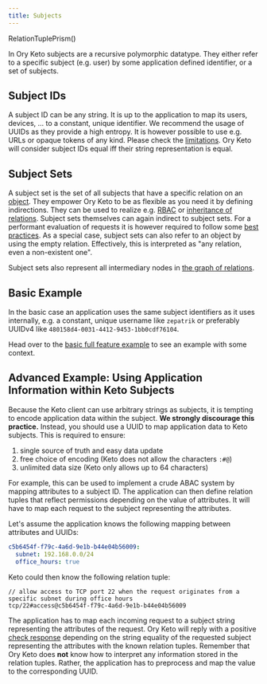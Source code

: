```yaml
---
title: Subjects
---
```


RelationTuplePrism()

In Ory Keto subjects are a recursive polymorphic datatype. They either refer to
a specific subject (e.g. user) by some application defined identifier, or a set
of subjects.

## Subject IDs

A subject ID can be any string. It is up to the application to map its users,
devices, ... to a constant, unique identifier. We recommend the usage of UUIDs
as they provide a high entropy. It is however possible to use e.g. URLs or
opaque tokens of any kind. Please check the
[limitations](#advanced-example-using-application-information-within-keto-subjects).
Ory Keto will consider subject IDs equal iff their string representation is
equal.

## Subject Sets

A subject set is the set of all subjects that have a specific relation on an
[object](./objects.mdx). They empower Ory Keto to be as flexible as you need it
by defining indirections. They can be used to realize e.g.
[RBAC](../guides/rbac.mdx) or
[inheritance of relations](../guides/access-control-inheritance.mdx). Subject
sets themselves can again indirect to subject sets. For a performant evaluation
of requests it is however required to follow some
[best practices](../performance.mdx). As a special case, subject sets can also
refer to an object by using the empty relation. Effectively, this is interpreted
as "any relation, even a non-existent one".

Subject sets also represent all intermediary nodes in
[the graph of relations](./graph-of-relations.mdx).

## Basic Example

In the basic case an application uses the same subject identifiers as it uses
internally, e.g. a constant, unique username like `zepatrik` or preferably
UUIDv4 like `480158d4-0031-4412-9453-1bb0cdf76104`.

Head over to the
[basic full feature example](../examples/olymp-file-sharing.mdx) to see an
example with some context.

## Advanced Example: Using Application Information within Keto Subjects

Because the Keto client can use arbitrary strings as subjects, it is tempting to
encode application data within the subject. **We strongly discourage this
practice.** Instead, you should use a UUID to map application data to Keto
subjects. This is required to ensure:

1. single source of truth and easy data update
2. free choice of encoding (Keto does not allow the characters `:#@`)
3. unlimited data size (Keto only allows up to 64 characters)

For example, this can be used to implement a crude ABAC system by mapping
attributes to a subject ID. The application can then define relation tuples that
reflect permissions depending on the value of attributes. It will have to map
each request to the subject representing the attributes.

Let's assume the application knows the following mapping between attributes and
UUIDs:

```yml
c5b6454f-f79c-4a6d-9e1b-b44e04b56009:
  subnet: 192.168.0.0/24
  office_hours: true
```

Keto could then know the following relation tuple:

```keto-relation-tuples
// allow access to TCP port 22 when the request originates from a specific subnet during office hours
tcp/22#access@c5b6454f-f79c-4a6d-9e1b-b44e04b56009
```

The application has to map each incoming request to a subject string
representing the attributes of the request. Ory Keto will reply with a positive
[check response](./api-overview.mdx#check-relation-tuple) depending on the
string equality of the requested subject representing the attributes with the
known relation tuples. Remember that Ory Keto does **not** know how to interpret
any information stored in the relation tuples. Rather, the application has to
preprocess and map the value to the corresponding UUID.
